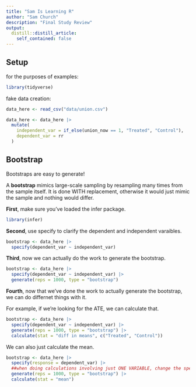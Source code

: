 ```yaml
---
title: "Sam Is Learning R"
author: "Sam Church"
description: "Final Study Review"
output:
  distill::distill_article:
    self_contained: false
---
```

## Setup

for the purposes of examples:

```r
library(tidyverse)
```

fake data creation:

```r
data_here <- read_csv("data/union.csv")

data_here <- data_here |>
  mutate(
    independent_var = if_else(union_now == 1, "Treated", "Control"),
    dependent_var = rr
  )
```


## Bootstrap

Bootstraps are easy to generate!

A **bootstrap** mimics large-scale sampling by resampling many times from the sample itself. It is done WITH replacement,     otherwise it would just mimic the sample and nothing would differ.

**First**, make sure you've loaded the infer package.
```r
library(infer)
```

**Second**, use specify to clarify the dependent and independent varaibles.
```r
bootstrap <- data_here |>
  specify(dependent_var ~ independent_var)
```
  
**Third**, now we can actually do the work to generate the bootstrap.
```r
bootstrap <- data_here |>
  specify(dependent_var ~ independent_var) |>
  generate(reps = 1000, type = "bootstrap")
```

**Fourth**, now that we've done the work to actually generate the bootstrap, we can do differnet things with it.

For example, if we're looking for the ATE, we can calculate that.
```r
bootstrap <- data_here |>
  specify(dependent_var ~ independent_var) |>
  generate(reps = 1000, type = "bootstrap") |>
  calculate(stat = "diff in means", c("Treated", "Control"))
```

We can also just calculate the mean.

```r
bootstrap <- data_here |>
  specify(response = dependent_var) |>
  ##when doing calculations involving just ONE VARIABLE, change the specify plank to clarify what variable you're referencing!
  generate(reps = 1000, type = "bootstrap") |>
  calculate(stat = "mean")
```









